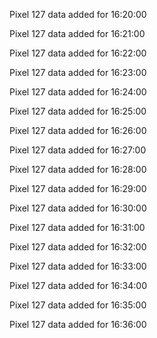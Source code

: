 Pixel 127 data added for 16:20:00

Pixel 127 data added for 16:21:00

Pixel 127 data added for 16:22:00

Pixel 127 data added for 16:23:00

Pixel 127 data added for 16:24:00

Pixel 127 data added for 16:25:00

Pixel 127 data added for 16:26:00

Pixel 127 data added for 16:27:00

Pixel 127 data added for 16:28:00

Pixel 127 data added for 16:29:00

Pixel 127 data added for 16:30:00

Pixel 127 data added for 16:31:00

Pixel 127 data added for 16:32:00

Pixel 127 data added for 16:33:00

Pixel 127 data added for 16:34:00

Pixel 127 data added for 16:35:00

Pixel 127 data added for 16:36:00

